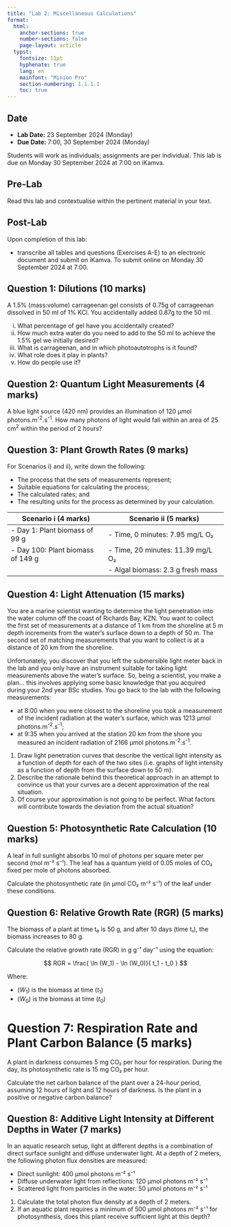 ```yaml
---
title: "Lab 2: Miscellaneous Calculations"
format:
  html:
    anchor-sections: true
    number-sections: false
    page-layout: article
  typst:
    fontsize: 11pt
    hyphenate: true
    lang: en
    mainfont: "Minion Pro"
    section-numbering: 1.1.1.1
    toc: true
---
```


::: callout-note
## Date

- **Lab Date:** 23 September 2024 (Monday)
- **Due Date:** 7:00, 30 September 2024 (Monday)
:::


Students will work as individuals; assignments are per individual. [This lab is due on Monday 30 September 2024 at 7:00 on iKamva.]{.my-highlight}

## Pre-Lab

Read this lab and contextualise within the pertinent material in your text.

## Post-Lab

Upon completion of this lab:

- transcribe all tables and questions (Exercises A-E) to an electronic document and submit on iKamva. To submit online on Monday 30 September 2024 at 7:00.

## Question 1: Dilutions (10 marks)

A 1.5% (mass:volume) carrageenan gel consists of 0.75g of carrageenan dissolved in 50 ml of 1% KCl. You accidentally added 0.87g to the 50 ml.

i. What percentage of gel have you accidentally created?
ii. How much extra water do you need to add to the 50 ml to achieve the 1.5% gel we initially desired?
iii. What is carrageenan, and in which photoautotrophs is it found?
iv. What role does it play in plants?
v. How do people use it?

## Question 2: Quantum Light Measurements (4 marks)

A blue light source (420 nm) provides an illumination of 120 μmol photons.m^-2^.s^-1^. How many photons of light would fall within an area of 25 cm^2^ within the period of 2 hours?

## Question 3: Plant Growth Rates (9 marks)

For Scenarios i) and ii), write down the following: 

- The process that the sets of measurements represent;
- Suitable equations for calculating the process;
- The calculated rates; and
- The resulting units for the process as determined by your calculation.

| Scenario i (4 marks)                        | Scenario ii (5 marks)                                  |
|---------------------------------------------|-------------------------------------------------------|
| - Day 1: Plant biomass of 99 g              | - Time, 0 minutes: 7.95 mg/L O₂                       |
| - Day 100: Plant biomass of 149 g           | - Time, 20 minutes: 11.39 mg/L O₂                     |
|                                             | - Algal biomass: 2.3 g fresh mass                     |

## Question 4: Light Attenuation (15 marks)

You are a marine scientist wanting to determine the light penetration into the water column off the coast of Richards Bay, KZN. You want to collect the first set of measurements at a distance of 1 km from the shoreline at 5 m depth increments from the water’s surface down to a depth of 50 m. The second set of matching measurements that you want to collect is at a distance of 20 km from the shoreline.

Unfortunately, you discover that you left the submersible light meter back in the lab and you only have an instrument suitable for taking light measurements above the water’s surface. So, being a scientist, you make a plan… this involves applying some basic knowledge that you acquired during your 2nd year BSc studies. You go back to the lab with the following measurements: 

-	at 8:00 when you were closest to the shoreline you took a measurement of the incident radiation at the water’s surface, which was 1213 μmol photons.m^-2^.s^-1^;
-	at 9:35 when you arrived at the station 20 km from the shore you measured an incident radiation of 2166 μmol photons.m^-2^.s^-1^.

1.	Draw light penetration curves that describe the vertical light intensity as a function of depth for each of the two sites (i.e. graphs of light intensity as a function of depth from the surface down to 50 m). 
2.	Describe the rationale behind this theoretical approach in an attempt to convince us that your curves are a decent approximation of the real situation.
3.	Of course your approximation is not going to be perfect. What factors will contribute towards the deviation from the actual situation?

## Question 5: Photosynthetic Rate Calculation (10 marks) 

A leaf in full sunlight absorbs 10 mol of photons per square meter per second (mol m⁻² s⁻¹). The leaf has a quantum yield of 0.05 moles of CO₂ fixed per mole of photons absorbed.

Calculate the photosynthetic rate (in μmol CO₂ m⁻² s⁻¹) of the leaf under these conditions.

## Question 6: Relative Growth Rate (RGR) (5 marks)

The biomass of a plant at time t₀ is 50 g, and after 10 days (time t₁), the biomass increases to 80 g.

Calculate the relative growth rate (RGR) in g g⁻¹ day⁻¹ using the equation:

$$
RGR = \frac{ \ln (W_1) - \ln (W_0)}{ t_1 - t_0 }
$$

Where:

- $(W_1$) is the biomass at time $(t_1$)
- $(W_0$) is the biomass at time $(t_0$)

# Question 7: Respiration Rate and Plant Carbon Balance (5 marks)

A plant in darkness consumes 5 mg CO₂ per hour for respiration. During the day, its photosynthetic rate is 15 mg CO₂ per hour.

Calculate the net carbon balance of the plant over a 24-hour period, assuming 12 hours of light and 12 hours of darkness. Is the plant in a positive or negative carbon balance?

## Question 8: Additive Light Intensity at Different Depths in Water (7 marks)

In an aquatic research setup, light at different depths is a combination of direct surface sunlight and diffuse underwater light. At a depth of 2 meters, the following photon flux densities are measured:

- Direct sunlight: 400 μmol photons m⁻² s⁻¹
- Diffuse underwater light from reflections: 120 μmol photons m⁻² s⁻¹
- Scattered light from particles in the water: 50 μmol photons m⁻² s⁻¹

1.	Calculate the total photon flux density at a depth of 2 meters.
2.	If an aquatic plant requires a minimum of 500 μmol photons m⁻² s⁻¹ for photosynthesis, does this plant receive sufficient light at this depth?

